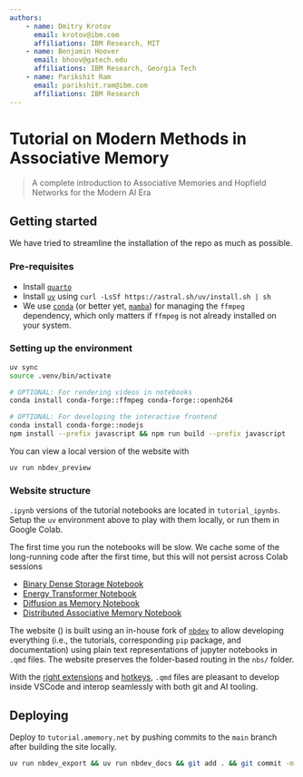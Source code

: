 ```yaml
---
authors: 
    - name: Dmitry Krotov
      email: krotov@ibm.com
      affiliations: IBM Research, MIT
    - name: Benjamin Hoover
      email: bhoov@gatech.edu
      affiliations: IBM Research, Georgia Tech
    - name: Parikshit Ram
      email: parikshit.ram@ibm.com
      affiliations: IBM Research
---
```


# Tutorial on Modern Methods in Associative Memory
> A complete introduction to Associative Memories and Hopfield Networks for the Modern AI Era

## Getting started

We have tried to streamline the installation of the repo as much as possible.

### Pre-requisites

- Install [`quarto`](https://quarto.org/docs/download/)
- Install [`uv`](https://docs.astral.sh/uv/getting-started/installation/) using `curl -LsSf https://astral.sh/uv/install.sh | sh`
- We use [`conda`](https://www.anaconda.com/docs/getting-started/miniconda/install) (or better yet, [`mamba`](https://github.com/conda-forge/miniforge)) for managing the `ffmpeg` dependency, which only matters if `ffmpeg` is not already installed on your system.

### Setting up the environment

```sh
uv sync
source .venv/bin/activate

# OPTIONAL: For rendering videos in notebooks
conda install conda-forge::ffmpeg conda-forge::openh264 

# OPTIONAL: For developing the interactive frontend
conda install conda-forge::nodejs
npm install --prefix javascript && npm run build --prefix javascript 
```

You can view a local version of the website with 

```
uv run nbdev_preview
```

### Website structure

`.ipynb` versions of the tutorial notebooks are located in `tutorial_ipynbs`. Setup the `uv` environment above to play with them locally, or run them in Google Colab. 

:::{.callout-note}
The first time you run the notebooks will be slow. We cache some of the long-running code after the first time, but this will not persist across Colab sessions
:::

- [Binary Dense Storage Notebook](https://colab.research.google.com/github/bhoov/amtutorial/blob/main/tutorial_ipynbs/00_dense_storage.ipynb)
- [Energy Transformer Notebook](https://colab.research.google.com/github/bhoov/amtutorial/blob/main/tutorial_ipynbs/01_energy_transformer.ipynb)
- [Diffusion as Memory Notebook](https://colab.research.google.com/github/bhoov/amtutorial/blob/main/tutorial_ipynbs/02_diffusion_as_memory.ipynb)
- [Distributed Associative Memory Notebook](https://colab.research.google.com/github/bhoov/amtutorial/blob/main/tutorial_ipynbs/03_distributed_memory.ipynb)

The website ([](tutorial.amemory.net)) is built using an in-house fork of [`nbdev`](https://github.com/bhoov/nbdev/tree/qmd_support) to allow developing everything (i.e., the tutorials, corresponding `pip` package, and documentation) using plain text representations of jupyter notebooks in `.qmd` files. The website preserves the folder-based routing in the `nbs/` folder.

With the [right extensions](https://quarto.org/docs/tools/vscode/index.html) and [hotkeys](https://github.com/bhoov/nbdev/blob/qmd_support/nbs/tutorials/develop_in_plain_text.qmd), `.qmd` files are pleasant to develop inside VSCode and interop seamlessly with both git and AI tooling.

## Deploying

Deploy to `tutorial.amemory.net` by pushing commits to the `main` branch after building the site locally.

```sh
uv run nbdev_export && uv run nbdev_docs && git add . && git commit -m "Update site" && git push
```